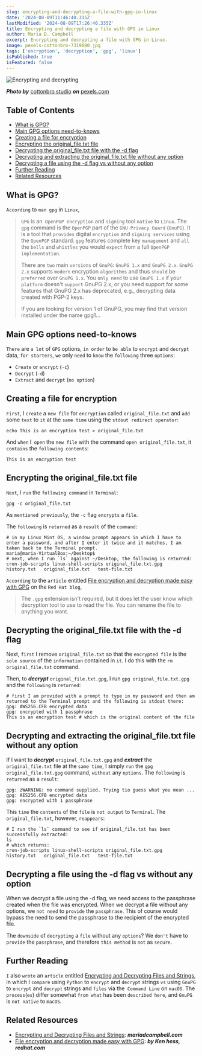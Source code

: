 ```yaml
---
slug: encrypting-and-decrypting-a-file-with-gpg-in-linux
date: '2024-08-09T11:46:40.335Z'
lastModified: '2024-08-09T17:26:40.335Z'
title: Encrypting and decrypting a file with GPG in Linux
author: Maria D. Campbell
excerpt: Encrypting and decrypting a file with GPG in Linux.
image: pexels-cottonbro-7319080.jpg
tags: ['encryption', 'decryption', 'gpg', 'linux']
isPublished: true
isFeatured: false
---
```


![Encrypting and decrypting](pexels-cottonbro-7319080.jpg)

**_Photo by_** [cottonbro studio](https://www.pexels.com/@cottonbro/) **_on_**
[pexels.com](https://www.pexels.com/photo/photo-of-detective-decoding-characters-7319080/)

## Table of Contents

-   [What is GPG?](#what-is-gpg)
-   [Main GPG options need-to-knows](#main-gpg-options-need-to-knows)
-   [Creating a file for encryption](#creating-a-file-for-encryption)
-   [Encrypting the original_file.txt file](#encrypting-the-original-filetxt-file)
-   [Decrypting the original_file.txt file with the -d flag](#decrypting-the-original-filetxt-file-with-the-d-flag)
-   [Decrypting and extracting the original_file.txt file without any option](#decrypting-and-extracting-the-original-filetxt-file-without-any-option)
-   [Decrypting a file using the -d flag vs without any option](#decrypting-a-file-using-the-d-flag-vs-without-any-option)
-   [Further Reading](#further-reading)
-   [Related Resources](#related-resources)

## What is GPG?

`According` to `man gpg` in `Linux`,

> `GPG` is an` OpenPGP encryption` and `signing` tool `native` to `Linux`. The
> `gpg` command is the `OpenPGP` part of the `GNU Privacy Guard` (`GnuPG`). It
> is a tool that `provides` digital `encryption` and `signing services` using
> the `OpenPGP` standard. `gpg` features complete key `management` and `all` the
> `bells` and `whistles` you would `expect` from a full
> `OpenPGP implementation`.
>
> There are `two` main `versions` of `GnuPG`: `GnuPG 1.x` and `GnuPG 2.x`.
> `GnuPG 2.x` supports `modern` encryption `algorithms` and thus `should` be
> `preferred` over `GnuPG 1.x`. You `only need` to use `GnuPG 1.x` if your
> `platform` doesn't `support` GnuPG 2.x, or you need support for some features
> that GnuPG 2.x has deprecated, e.g., decrypting data created with PGP-2 keys.
>
> If you are looking for version 1 of GnuPG, you may find that version installed
> under the name gpg1...

## Main GPG options need-to-knows

`There` are `a lot` of `GPG` options, `in order` to `be able` to `encrypt` and
`decrypt` data, `for starters`, `we` only `need` to `know` the `following` three
`options`:

-   `Create` or `encrypt` (`-c`)
-   `Decrypt` (`-d`)
-   `Extract` and `decrypt` (`no option`)

## Creating a file for encryption

`First`, I `create` a `new file` for `encryption` called `original_file.txt` and
`add` some `text` to `it` at the `same time` using the
`stdout redirect operator`:

```shell
echo This is an encryption test > original_file.txt
```

And `when` I` open` the `new file` with the command `open original_file.txt`, it
`contains` the `following contents`:

```shell
This is an encryption test
```

## Encrypting the original_file.txt file

`Next`, I `run` the `following command` in `Terminal`:

```shell
gpg -c original_file.txt
```

As `mentioned previously`, the `-c` flag `encrypts` a `file`.

The `following` is `returned` as a `result` of the `command`:

```shell
# in my Linux Mint OS, a window prompt appears in which I have to enter a password, and after I enter it twice and it matches, I am taken back to the Terminal prompt.
maria@maria-VirtualBox:~/Desktop$
# next, when I run `ls` against ~/Desktop, the following is returned:
cron-job-scripts linux-shell-scripts original_file.txt.gpg
history.txt   original_file.txt   test-file.txt
```

`According` to the `article` entitled
[File encryption and decryption made easy with GPG](https://www.redhat.com/sysadmin/encryption-decryption-gpg)
on the `Red Hat blog`,

> The `.gpg` extension isn't required, but it does let the user know which
> decryption tool to use to read the file. You can rename the file to anything
> you want.

## Decrypting the original_file.txt file with the -d flag

Next, `first` I remove `original_file.txt` so that the `encrypted file` is the
`sole source` of the `information` contained in `it`. I do this with the
`rm original_file.txt` command.

Then, to **_decrypt_** `original_file.txt.gpg`, I run
`gpg original_file.txt.gpg` and the `following` is `returned`:

```shell
# first I am provided with a prompt to type in my password and then am returned to the Terminal prompt and the following is stdout there:
gpg: AWS256.CFB encrypted data
gpg: encrypted with 1 passphrase
This is an encryption test # which is the original content of the file
```

## Decrypting and extracting the original_file.txt file without any option

If I want to **_decrypt_** `original_file.txt.gpg` and **_extract_** the
`original_file.txt` file at the `same time`, I simply `run` the
`gpg original_file.txt.gpg` command, `without` any `options`. The `following` is
`returned` as a `result`:

```shell
gpg: zWARNING: no command supplied. Trying tio guess what you mean ...
gpg: AES256.CFB encrypted data
gpg: encrypted with 1 passphrase
```

This `time` the `contents` of the `file` is `not output` to `Terminal`. The
`original_file.txt`, however, `reappears`:

```shell
# I run the `ls` command to see if original_file.txt has been successfully extracted:
ls
# which returns:
cron-job-scripts linux-shell-scripts original_file.txt.gpg
history.txt   original_file.txt   test-file.txt
```

## Decrypting a file using the -d flag vs without any option

When we decrypt a file using the -d flag, we need access to the passphrase
created when the file was encrypted. When we decrypt a file without any options,
we `not need` to `provide` the `passphrase`. This of course would bypass the
need to send the passphrase to the recipient of the encrypted file.

The `downside` of `decrypting` a `file` without any `options`? We `don't` have
to `provide` the `passphrase`, and therefore `this method` is `not` as `secure`.

## Further Reading

`I` also `wrote` an `article` entitled
[Encrypting and Decrypting Files and Strings](/blog/encrypting-and-decrypting-files-and-strings),
in which I `compare` using `Python` to `encrypt` and `decrypt` strings `vs`
using `GnuPG` to `encrypt` and `decrypt` strings and `files` via
the` Command Line` on `macOS`. The `process`(`es`) differ somewhat `from what`
has been `described here`, and `GnuPG` is `not native` to `macOS`.

## Related Resources

-   [Encrypting and Decrypting Files and Strings](/blog/encrypting-and-decrypting-files-and-strings):
    **_mariadcampbell.com_**
-   [File encryption and decryption made easy with GPG](https://www.redhat.com/sysadmin/encryption-decryption-gpg):
    **_by Ken hess, redhat.com_**
